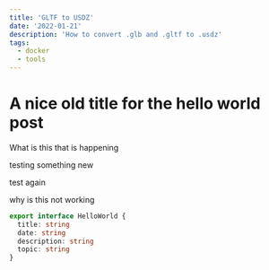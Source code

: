 ```yaml
---
title: 'GLTF to USDZ'
date: '2022-01-21'
description: 'How to convert .glb and .gltf to .usdz'
tags:
  - docker
  - tools
---
```


# A nice old title for the hello world post

What is this that is happening

testing something new

test again

why is this not working

```ts
export interface HelloWorld {
  title: string
  date: string
  description: string
  topic: string
}
```
